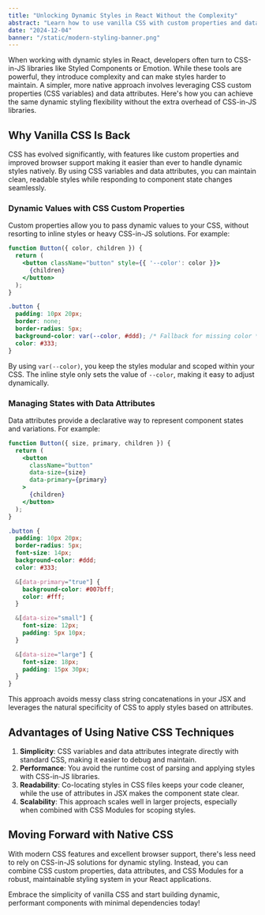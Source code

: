 ```yaml
---
title: "Unlocking Dynamic Styles in React Without the Complexity"  
abstract: "Learn how to use vanilla CSS with custom properties and data attributes for dynamic styling in React components, avoiding the overhead of CSS-in-JS."  
date: "2024-12-04"  
banner: "/static/modern-styling-banner.png"  
---
```


When working with dynamic styles in React, developers often turn to CSS-in-JS libraries like Styled Components or Emotion. While these tools are powerful, they introduce complexity and can make styles harder to maintain. A simpler, more native approach involves leveraging CSS custom properties (CSS variables) and data attributes. Here's how you can achieve the same dynamic styling flexibility without the extra overhead of CSS-in-JS libraries.

## Why Vanilla CSS Is Back

CSS has evolved significantly, with features like custom properties and improved browser support making it easier than ever to handle dynamic styles natively. By using CSS variables and data attributes, you can maintain clean, readable styles while responding to component state changes seamlessly.

### Dynamic Values with CSS Custom Properties

Custom properties allow you to pass dynamic values to your CSS, without resorting to inline styles or heavy CSS-in-JS solutions. For example:

```jsx
function Button({ color, children }) {
  return (
    <button className="button" style={{ '--color': color }}>
      {children}
    </button>
  );
}
```

```css
.button {
  padding: 10px 20px;
  border: none;
  border-radius: 5px;
  background-color: var(--color, #ddd); /* Fallback for missing color */
  color: #333;
}
```

By using `var(--color)`, you keep the styles modular and scoped within your CSS. The inline style only sets the value of `--color`, making it easy to adjust dynamically.

### Managing States with Data Attributes

Data attributes provide a declarative way to represent component states and variations. For example:

```jsx
function Button({ size, primary, children }) {
  return (
    <button
      className="button"
      data-size={size}
      data-primary={primary}
    >
      {children}
    </button>
  );
}
```

```css
.button {
  padding: 10px 20px;
  border-radius: 5px;
  font-size: 14px;
  background-color: #ddd;
  color: #333;

  &[data-primary="true"] {
    background-color: #007bff;
    color: #fff;
  }

  &[data-size="small"] {
    font-size: 12px;
    padding: 5px 10px;
  }

  &[data-size="large"] {
    font-size: 18px;
    padding: 15px 30px;
  }
}
```

This approach avoids messy class string concatenations in your JSX and leverages the natural specificity of CSS to apply styles based on attributes.

## Advantages of Using Native CSS Techniques

1. **Simplicity**: CSS variables and data attributes integrate directly with standard CSS, making it easier to debug and maintain.
2. **Performance**: You avoid the runtime cost of parsing and applying styles with CSS-in-JS libraries.
3. **Readability**: Co-locating styles in CSS files keeps your code cleaner, while the use of attributes in JSX makes the component state clear.
4. **Scalability**: This approach scales well in larger projects, especially when combined with CSS Modules for scoping styles.

## Moving Forward with Native CSS

With modern CSS features and excellent browser support, there's less need to rely on CSS-in-JS solutions for dynamic styling. Instead, you can combine CSS custom properties, data attributes, and CSS Modules for a robust, maintainable styling system in your React applications.

Embrace the simplicity of vanilla CSS and start building dynamic, performant components with minimal dependencies today!
